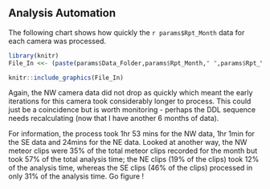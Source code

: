 ## Analysis Automation
  
The following chart shows how quickly the `r params$Rpt_Month` data for each camera was processed.
  
```{r echo = FALSE, out.width='100%'}

library(knitr)
File_In <<- (paste(params$Data_Folder,params$Rpt_Month," ",params$Rpt_Year,"/","Residuals for ",params$Rpt_Mon," ",params$Rpt_Year,".jpg",sep=""))

knitr::include_graphics(File_In)
```
  
Again, the NW camera data did not drop as quickly which meant the early iterations for this camera took considerably longer to process. This could just be a coincidence but is worth monitoring - perhaps the DDL sequence needs recalculating (now that I have another 6 months of data).
  
For information, the process took 1hr 53 mins for the NW data, 1hr 1min for the SE data and 24mins for the NE data. Looked at another way, the NW meteor clips were 35% of the total meteor clips recorded for the month but took 57% of the total analysis time; the NE clips (19% of the clips) took 12% of the analysis time, whereas the SE clips (46% of the clips) processed in only 31% of the analysis time. Go figure !